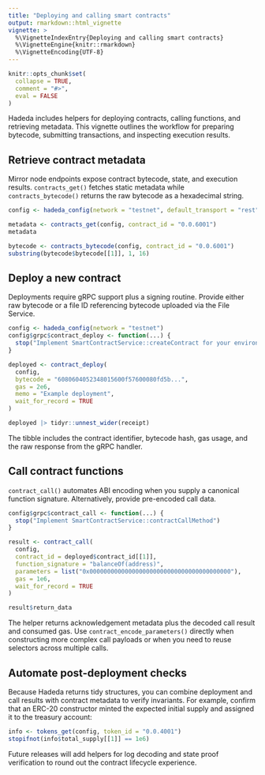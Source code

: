 ```yaml
---
title: "Deploying and calling smart contracts"
output: rmarkdown::html_vignette
vignette: >
  %\VignetteIndexEntry{Deploying and calling smart contracts}
  %\VignetteEngine{knitr::rmarkdown}
  %\VignetteEncoding{UTF-8}
---
```


```r
knitr::opts_chunk$set(
  collapse = TRUE,
  comment = "#>",
  eval = FALSE
)
```

Hadeda includes helpers for deploying contracts, calling functions, and
retrieving metadata. This vignette outlines the workflow for preparing bytecode,
submitting transactions, and inspecting execution results.

## Retrieve contract metadata

Mirror node endpoints expose contract bytecode, state, and execution results.
`contracts_get()` fetches static metadata while `contracts_bytecode()` returns the
raw bytecode as a hexadecimal string.

```r
config <- hadeda_config(network = "testnet", default_transport = "rest")

metadata <- contracts_get(config, contract_id = "0.0.6001")
metadata

bytecode <- contracts_bytecode(config, contract_id = "0.0.6001")
substring(bytecode$bytecode[[1]], 1, 16)
```

## Deploy a new contract

Deployments require gRPC support plus a signing routine. Provide either raw
bytecode or a file ID referencing bytecode uploaded via the File Service.

```r
config <- hadeda_config(network = "testnet")
config$grpc$contract_deploy <- function(...) {
  stop("Implement SmartContractService::createContract for your environment")
}

deployed <- contract_deploy(
  config,
  bytecode = "6080604052348015600f57600080fd5b...",
  gas = 2e6,
  memo = "Example deployment",
  wait_for_record = TRUE
)

deployed |> tidyr::unnest_wider(receipt)
```

The tibble includes the contract identifier, bytecode hash, gas usage, and the
raw response from the gRPC handler.

## Call contract functions

`contract_call()` automates ABI encoding when you supply a canonical function
signature. Alternatively, provide pre-encoded call data.

```r
config$grpc$contract_call <- function(...) {
  stop("Implement SmartContractService::contractCallMethod")
}

result <- contract_call(
  config,
  contract_id = deployed$contract_id[[1]],
  function_signature = "balanceOf(address)",
  parameters = list("0x0000000000000000000000000000000000000000"),
  gas = 1e6,
  wait_for_record = TRUE
)

result$return_data
```

The helper returns acknowledgement metadata plus the decoded call result and
consumed gas. Use `contract_encode_parameters()` directly when constructing more
complex call payloads or when you need to reuse selectors across multiple calls.

## Automate post-deployment checks

Because Hadeda returns tidy structures, you can combine deployment and call
results with contract metadata to verify invariants. For example, confirm that
an ERC-20 constructor minted the expected initial supply and assigned it to the
treasury account:

```r
info <- tokens_get(config, token_id = "0.0.4001")
stopifnot(info$total_supply[[1]] == 1e6)
```

Future releases will add helpers for log decoding and state proof verification to
round out the contract lifecycle experience.
